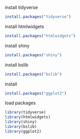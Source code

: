 install tidyverse
```r
install.packages("tidyverse")
```

install htmlwidgets
```r
install.packages("htmlwidgets")
```

install shiny
```r
install.packages("shiny")
```

install bslib
```r
install.packages("bslib")
```

install
```r
install.packages("ggplot2")
```

load packages
```r
library(tidyverse)
library(htmlwidgets)
library(shiny)
library(bslib)
library(ggplot2)
```

